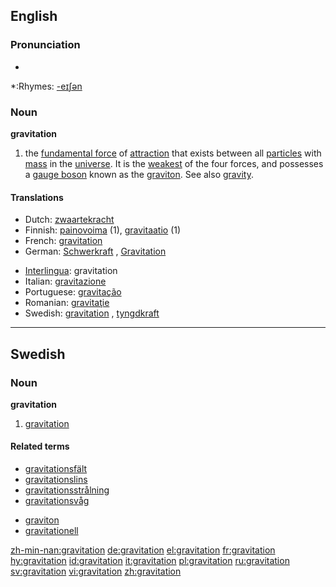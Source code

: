 {{see|Gravitation}}
==English==

===Pronunciation===
*{{audio|en-us-gravitation.ogg|Audio (US)}}

*:Rhymes: [[Rhymes:English:-eɪʃǝn|-eɪʃǝn]]

===Noun===
'''gravitation'''

# {{physics}} the [[fundamental force]] of [[attraction]] that exists between all [[particle]]s with [[mass]] in the [[universe]].  It is the [[weakest]] of the four forces, and possesses a [[gauge boson]] known as the [[graviton]].  See also [[gravity]].

====Translations====
{{top}}
*Dutch: [[zwaartekracht]] {{f}}
*Finnish: [[painovoima]] (1), [[gravitaatio]] (1)
*French: [[gravitation]] {{f}}
*German: [[Schwerkraft]] {{f}}, [[Gravitation]] {{f}}
{{mid}}
*[[Interlingua]]: gravitation
*Italian: [[gravitazione]] {{f}}
*Portuguese: [[gravitação]] {{f}}
*Romanian: [[gravitaţie]] {{f}}
*Swedish: [[#Swedish|gravitation]] {{c}}, [[tyngdkraft]] {{c}}
{{bottom}}

----

==Swedish==

===Noun===
{{sv-noun-unc-irreg-c|2=gravitationen}}
'''gravitation''' {{c}}

# {{context|physics|lang=sv}} [[#English|gravitation]]

====Related terms====
*[[gravitationsfält]]
*[[gravitationslins]]
*[[gravitationsstrålning]]
*[[gravitationsvåg]]

*[[graviton#Swedish|graviton]]
*[[gravitationell]]

[[zh-min-nan:gravitation]]
[[de:gravitation]]
[[el:gravitation]]
[[fr:gravitation]]
[[hy:gravitation]]
[[id:gravitation]]
[[it:gravitation]]
[[pl:gravitation]]
[[ru:gravitation]]
[[sv:gravitation]]
[[vi:gravitation]]
[[zh:gravitation]]